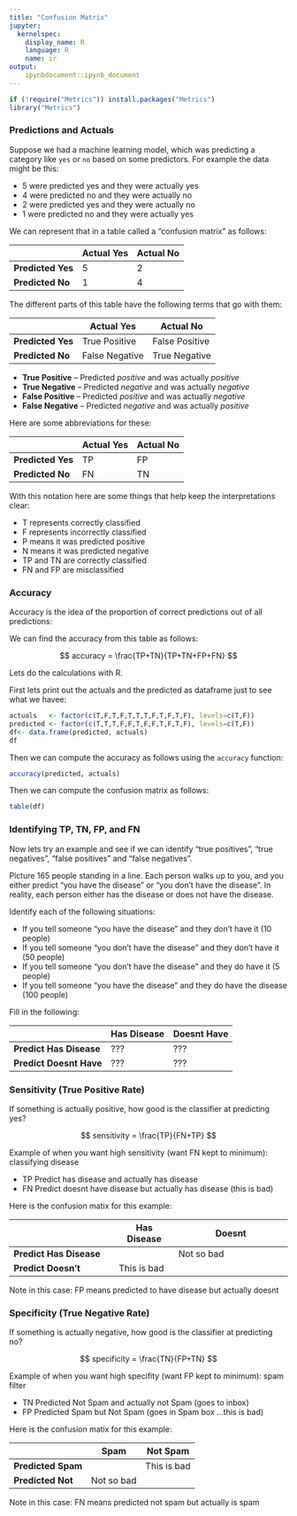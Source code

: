 ```yaml
---
title: "Confusion Matrix"
jupyter:
  kernelspec:
    display_name: R
    language: R
    name: ir
output:
    ipynbdocument::ipynb_document
---
```


```r
if (!require("Metrics")) install.packages("Metrics")
library("Metrics")
```

###  Predictions and Actuals 

Suppose we had a machine learning model, which was predicting a category like `yes` or `no` based on some predictors. For example the data might be this:     

-  5 were predicted yes and they were actually yes 
-  4  were predicted no and they were actually no 
-  2  were predicted yes and they were actually no 
-  1  were predicted no and they were actually yes 

We can represent that in a table called a "confusion matrix" as follows:   

| 		     | Actual Yes     | Actual No                  |
|--------------------|----------------|----------------------------|
|  **Predicted Yes** |  5             |  2                         |
|  **Predicted No**  |  1             |  4                         |

The different parts of this table have the following terms that go with them:

| 		     | Actual Yes     | Actual No                  |
|--------------------|----------------|----------------------------|
|  **Predicted Yes** | True Positive  |  False  Positive           |
|  **Predicted No**  | False Negative |  True  Negative            |

-  __True Positive__ -- Predicted _positive_ and was actually _positive_
-  __True Negative__ -- Predicted _negative_ and was actually _negative_ 
-  __False Positive__ -- Predicted _positive_ and was actually _negative_
-  __False Negative__ -- Predicted _negative_ and was actually _positive_ 

Here are some abbreviations for these:

| 		     | Actual Yes     | Actual No                  |
|--------------------|----------------|----------------------------|
|  **Predicted Yes** | TP             |  FP                        |
|  **Predicted No**  | FN             |  TN                        |

With this notation here are some things that help keep the interpretations clear:

- T represents correctly classified
- F represents incorrectly classified
- P means it was predicted positive
- N means it was predicted negative
- TP and TN are correctly classified
- FN and FP are misclassified

### Accuracy 

Accuracy is the idea of the proportion of correct predictions out of all predictions:

We can find the accuracy from this table as follows:

$$ accuracy = \frac{TP+TN}{TP+TN+FP+FN} $$

Lets do the calculations with R.    

First lets print out the actuals and the predicted as dataframe just to see what we havee:

```r
actuals   <- factor(c(T,F,T,F,T,T,T,F,T,F,T,F), levels=c(T,F))
predicted <- factor(c(T,T,T,F,F,T,F,F,T,F,T,F), levels=c(T,F))
df<- data.frame(predicted, actuals)
df
```

Then we can compute the accuracy as follows using the `accuracy` function:

```r
accuracy(predicted, actuals)
```

Then we can compute the confusion matrix as follows:

```r
table(df)
```

### Identifying TP, TN, FP, and FN 

Now lets try an example and see if we can identify "true positives", "true negatives", "false positives" and "false negatives".

Picture 165 people standing in a line. Each person walks up to you, and you either predict "you have the disease" or "you don't have the disease". In reality, each person either has the disease or does not have the disease.

Identify each of the following situations:

- If you tell someone "you have the disease" and they don't have it (10 people)
- If you tell someone "you don't have the disease" and they don't have it (50 people)
- If you tell someone "you don't have the disease" and they do have it (5 people)
- If you tell someone "you have the disease" and they do have the disease (100 people)        

Fill in the following:   

| 		           | Has Disease | Doesnt Have |
|--------------------------|-------------|-------------|
|  **Predict Has Disease** |     ???     |   ???       |
|  **Predict Doesnt Have** |     ???     |   ???       |

### Sensitivity (True Positive Rate)

If something is actually positive, how good is the classifier at predicting yes? 

$$ sensitivity = \frac{TP}{FN+TP} $$   

Example of when you want high sensitivity (want FN kept to minimum):
classifying disease

- TP Predict has disease and actually has disease
- FN Predict doesnt have disease but actually has disease (this is bad)     

Here is the confusion matix for this example:   

| 		           | Has Disease   | Doesnt                    |
|--------------------------|---------------|----------------------------|
|  **Predict Has Disease** |               |  Not so bad                |
|  **Predict Doesn't**     |  This is bad  |                            |

Note in this case: FP means predicted to have disease but actually doesnt 

### Specificity (True Negative Rate)

If something is actually negative, how good is the classifier at predicting no? 

$$ specificity = \frac{TN}{FP+TN} $$   

Example of when you want high specifity (want FP kept to minimum):
spam filter   

- TN Predicted Not Spam and actually not Spam (goes to inbox)
- FP Predicted Spam but Not Spam (goes in Spam box ...this is bad)

Here is the confusion matix for this example:   

| 		      | Spam           | Not Spam                   |
|---------------------|----------------|----------------------------|
|  **Predicted Spam** |                |  This is bad               |
|  **Predicted Not**  | Not so bad     |                            |

Note in this case: FN means predicted not spam but actually is spam   

